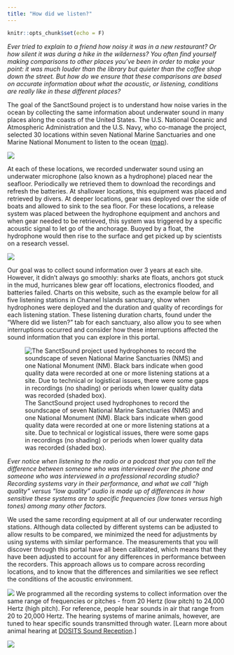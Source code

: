 ```yaml
---
title: "How did we listen?"
---
```


```r
knitr::opts_chunk$set(echo = F)
```

_Ever tried to explain to a friend how noisy it was in a new restaurant? Or how silent it was during a hike in the wilderness? You often find yourself making comparisons to other places you’ve been in order to make your point: it was much louder than the library but quieter than the coffee shop down the street. But how do we ensure that these comparisons are based on accurate information about what the acoustic, or listening, conditions are really like in these different places?_

The goal of the SanctSound project is to understand how noise varies in the ocean by collecting the same information about underwater sound in many places along the coasts of the United States. The U.S. National Oceanic and Atmospheric Administration and the U.S. Navy, who co-manage the project, selected 30 locations within seven National Marine Sanctuaries and one Marine National Monument to listen to the ocean ([map](./sanctuaries.html)).

![](./images/map_3-pane.png)

At each of these locations, we recorded underwater sound using an underwater microphone (also known as a hydrophone) placed near the seafloor. Periodically we retrieved them to download the recordings and refresh the batteries. At shallower locations, this equipment was placed and retrieved by divers. At deeper locations, gear was deployed over the side of boats and allowed to sink to the sea floor. For these locations, a release system was placed between the hydrophone equipment and anchors and when gear needed to be retrieved, this system was triggered by a specific acoustic signal to let go of the anchorage. Buoyed by a float, the hydrophone would then rise to the surface and get picked up by scientists on a research vessel.

![](./images/image2.png)

Our goal was to collect sound information over 3 years at each site. However, it didn’t always go smoothly: sharks ate floats, anchors got stuck in the mud, hurricanes blew gear off locations, electronics flooded, and batteries failed. Charts on this website, such as the example below for all five listening stations in Channel Islands sanctuary, show when hydrophones were deployed and the duration and quality of recordings for each listening station. These listening duration charts, found under the “Where did we listen?” tab for each sanctuary, also allow you to see when interruptions occurred and consider how these interruptions affected the sound information that you can explore in this portal.
 
 ![The SanctSound project used hydrophones to record the soundscape of seven National Marine Sanctuaries (NMS) and one National Monument (NM). Black bars indicate when good quality data were recorded at one or more listening stations at a site. Due to technical or logistical issues, there were some gaps in recordings (no shading) or periods when lower quality data was recorded (shaded box).](./images/recording_duration_allsites_mockup_tutorial.png)
 
_Ever notice when listening to the radio or a podcast that you can tell the difference between someone who was interviewed over the phone and someone who was interviewed in a professional recording studio? Recording systems vary in their performance, and what we call “high quality” versus “low quality” audio is made up of differences in how sensitive these systems are to specific frequencies (low tones versus high tones) among many other factors._

We used the same recording equipment at all of our underwater recording stations. Although data collected by different systems can be adjusted to allow results to be compared, we minimized the need for adjustments by using systems with similar performance. The measurements that you will discover through this portal have all been calibrated, which means that they have been adjusted to account for any differences in performance between the recorders. This approach allows us to compare across recording locations, and to know that the differences and similarities we see reflect the conditions of the acoustic environment.

![](./images/image16.jpg)
We programmed all the recording systems to collect information over the same range of frequencies or pitches - from 20 Hertz (low pitch) to 24,000 Hertz (high pitch). For reference, people hear sounds in air that range from 20 to 20,000 Hertz. The hearing systems of marine animals, however, are tuned to hear specific sounds transmitted through water. [Learn more about animal hearing at [DOSITS Sound Reception](https://dosits.org/animals/sound-reception/).] 

![](./images/image3.png)

